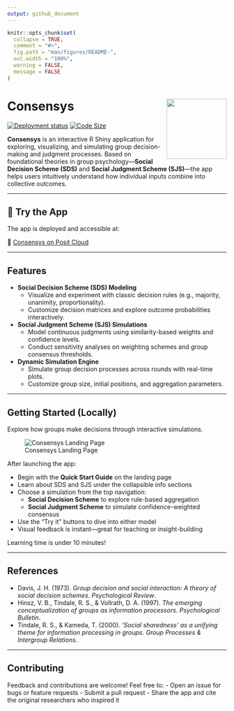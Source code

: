 ```yaml
---
output: github_document
---
```


<!-- README.md is generated from README.Rmd. Please edit that file -->

```r
knitr::opts_chunk$set(
  collapse = TRUE,
  comment = "#>",
  fig.path = "man/figures/README-",
  out.width = "100%",
  warning = FALSE,
  message = FALSE
)
```

# Consensys  <a href="https://jrwinget-consensys.share.connect.posit.cloud"><img src="app/static/logo.png" align="right" height="138" /></a>

<!-- badges: start -->
[![Deployment status](https://img.shields.io/badge/deployed-posit%20cloud-blue)](https://img.shields.io/badge/deployed-posit%20cloud-blue)
[![Code Size](https://img.shields.io/github/languages/code-size/jrwinget/consensys)](https://github.com/jrwinget/consensys)
<!-- badges: end -->

**Consensys** is an interactive R Shiny application for exploring, visualizing, and simulating group decision-making and judgment processes. Based on foundational theories in group psychology—**Social Decision Scheme (SDS)** and **Social Judgment Scheme (SJS)**—the app helps users intuitively understand how individual inputs combine into collective outcomes.

---

## 🚀 Try the App

The app is deployed and accessible at:

🔗 [Consensys on Posit Cloud](https://jrwinget-consensys.share.connect.posit.cloud)

---

## Features

- **Social Decision Scheme (SDS) Modeling**
  - Visualize and experiment with classic decision rules (e.g., majority, unanimity, proportionality).
  - Customize decision matrices and explore outcome probabilities interactively.

- **Social Judgment Scheme (SJS) Simulations**
  - Model continuous judgments using similarity-based weights and confidence levels.
  - Conduct sensitivity analyses on weighting schemes and group consensus thresholds.

- **Dynamic Simulation Engine**
  - Simulate group decision processes across rounds with real-time plots.
  - Customize group size, initial positions, and aggregation parameters.

---

## Getting Started (Locally)

Explore how groups make decisions through interactive simulations.

![Consensys Landing Page](man/figures/app-landing.png)

After launching the app:

- Begin with the **Quick Start Guide** on the landing page
- Learn about SDS and SJS under the collapsible info sections
- Choose a simulation from the top navigation:  
  - **Social Decision Scheme** to explore rule-based aggregation  
  - **Social Judgment Scheme** to simulate confidence-weighted consensus  
- Use the "Try it" buttons to dive into either model
- Visual feedback is instant—great for teaching or insight-building

Learning time is under 10 minutes!

---

## References

- Davis, J. H. (1973). *Group decision and social interaction: A theory of social decision schemes*. *Psychological Review*.
- Hinsz, V. B., Tindale, R. S., & Vollrath, D. A. (1997). *The emerging conceptualization of groups as information processors*. *Psychological Bulletin*.
- Tindale, R. S., & Kameda, T. (2000). *‘Social sharedness’ as a unifying theme for information processing in groups*. *Group Processes & Intergroup Relations*.

---

## Contributing

Feedback and contributions are welcome! Feel free to:
- Open an issue for bugs or feature requests
- Submit a pull request
- Share the app and cite the original researchers who inspired it
